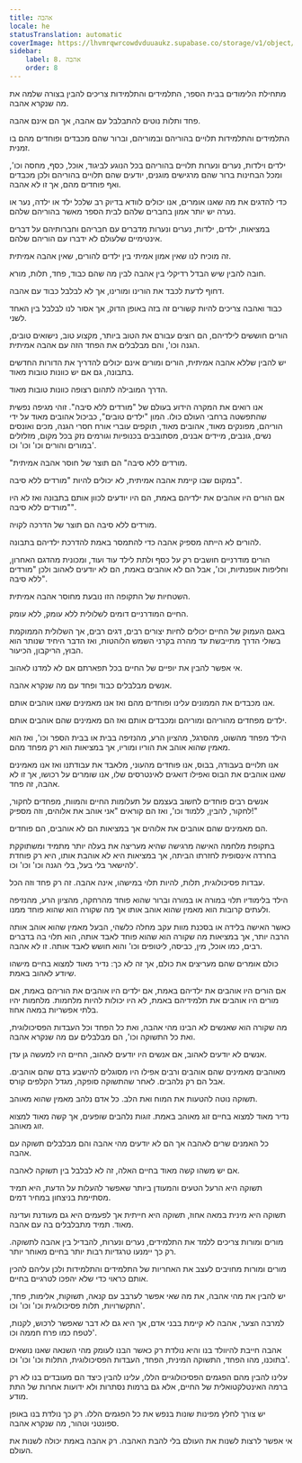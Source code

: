 ```yaml
---
title: אהבה
locale: he
statusTranslation: automatic
coverImage: https://lhvmrqwrcowdvduuaukz.supabase.co/storage/v1/object/public/strapi-uploads/small_cover-educacion-fundamental.webp-2d51a7828a2b1309555be27f7e2a61a0.webp
sidebar:
    label: 8. אהבה
    order: 8
---
```

מתחילת הלימודים בבית הספר, התלמידים והתלמידות צריכים להבין בצורה שלמה את מה שנקרא אהבה.

פחד ותלות נוטים להתבלבל עם אהבה, אך הם אינם אהבה.

התלמידים והתלמידות תלויים בהוריהם ובמוריהם, וברור שהם מכבדים ופוחדים מהם בו זמנית.

ילדים וילדות, נערים ונערות תלויים בהוריהם בכל הנוגע לביגוד, אוכל, כסף, מחסה וכו', ומכל הבחינות ברור שהם מרגישים מוגנים, יודעים שהם תלויים בהוריהם ולכן מכבדים ואף פוחדים מהם, אך זו לא אהבה.

כדי להדגים את מה שאנו אומרים, אנו יכולים לוודא בדיוק רב שלכל ילד או ילדה, נער או נערה יש יותר אמון בחברים שלהם לבית הספר מאשר בהוריהם שלהם.

במציאות, ילדים, ילדות, נערים ונערות מדברים עם חבריהם וחברותיהם על דברים אינטימיים שלעולם לא ידברו עם הוריהם שלהם.

זה מוכיח לנו שאין אמון אמיתי בין ילדים להורים, שאין אהבה אמיתית.

חובה להבין שיש הבדל רדיקלי בין אהבה לבין מה שהם כבוד, פחד, תלות, מורא.

דחוף לדעת לכבד את הורינו ומורינו, אך לא לבלבל כבוד עם אהבה.

כבוד ואהבה צריכים להיות קשורים זה בזה באופן הדוק, אך אסור לנו לבלבל בין האחד לשני.

הורים חוששים לילדיהם, הם רוצים עבורם את הטוב ביותר, מקצוע טוב, נישואים טובים, הגנה וכו', והם מבלבלים את הפחד הזה עם אהבה אמיתית.

יש להבין שללא אהבה אמיתית, הורים ומורים אינם יכולים להדריך את הדורות החדשים בתבונה, גם אם יש כוונות טובות מאוד.

הדרך המובילה לתהום רצופה כוונות טובות מאוד.

אנו רואים את המקרה הידוע בעולם של "מורדים ללא סיבה". זוהי מגיפה נפשית שהתפשטה ברחבי העולם כולו. המון "ילדים טובים", כביכול אהובים מאוד על ידי הוריהם, מפונקים מאוד, אהובים מאוד, תוקפים עוברי אורח חסרי הגנה, מכים ואונסים נשים, גונבים, מיידים אבנים, מסתובבים בכנופיות וגורמים נזק בכל מקום, מזלזלים במורים והורים וכו' וכו' וכו'.

"מורדים ללא סיבה" הם תוצר של חוסר אהבה אמיתית.

במקום שבו קיימת אהבה אמיתית, לא יכולים להיות "מורדים ללא סיבה".

אם הורים היו אוהבים את ילדיהם באמת, הם היו יודעים לכוון אותם בתבונה ואז לא היו "מורדים ללא סיבה".

מורדים ללא סיבה הם תוצר של הדרכה לקויה.

להורים לא הייתה מספיק אהבה כדי להתמסר באמת להדרכת ילדיהם בתבונה.

הורים מודרניים חושבים רק על כסף ולתת לילד עוד ועוד, ומכונית מהדגם האחרון, וחליפות אופנתיות, וכו', אבל הם לא אוהבים באמת, הם לא יודעים לאהוב ולכן "מורדים ללא סיבה".

השטחיות של התקופה הזו נובעת מחוסר אהבה אמיתית.

החיים המודרניים דומים לשלולית ללא עומק, ללא עומק.

באגם העמוק של החיים יכולים לחיות יצורים רבים, דגים רבים, אך השלולית הממוקמת בשולי הדרך מתייבשת עד מהרה בקרני השמש הלוהטות, ואז הדבר היחיד שנותר הוא הבוץ, הריקבון, הכיעור.

אי אפשר להבין את יופיים של החיים בכל תפארתם אם לא למדנו לאהוב.

אנשים מבלבלים כבוד ופחד עם מה שנקרא אהבה.

אנו מכבדים את הממונים עלינו ופוחדים מהם ואז אנו מאמינים שאנו אוהבים אותם.

ילדים מפחדים מהוריהם ומוריהם ומכבדים אותם ואז הם מאמינים שהם אוהבים אותם.

הילד מפחד מהשוט, מהסרגל, מהציון הרע, מהנזיפה בבית או בבית הספר וכו', ואז הוא מאמין שהוא אוהב את הוריו ומוריו, אך במציאות הוא רק מפחד מהם.

אנו תלויים בעבודה, בבוס, אנו פוחדים מהעוני, מלאבד את עבודתנו ואז אנו מאמינים שאנו אוהבים את הבוס ואפילו דואגים לאינטרסים שלו, אנו שומרים על רכושו, אך זו לא אהבה, זה פחד.

אנשים רבים פוחדים לחשוב בעצמם על תעלומות החיים והמוות, מפחדים לחקור, לחקור, להבין, ללמוד וכו', ואז הם קוראים "אני אוהב את אלוהים, וזה מספיק!"

הם מאמינים שהם אוהבים את אלוהים אך במציאות הם לא אוהבים, הם פוחדים.

בתקופת מלחמה האישה מרגישה שהיא מעריצה את בעלה יותר מתמיד ומשתוקקת בחרדה אינסופית לחזרתו הביתה, אך במציאות היא לא אוהבת אותו, היא רק פוחדת להישאר בלי בעל, בלי הגנה וכו' וכו' וכו'.

עבדות פסיכולוגית, תלות, להיות תלוי במישהו, אינה אהבה. זה רק פחד וזה הכל.

הילד בלימודיו תלוי במורה או במורה וברור שהוא פוחד מהרחקה, מהציון הרע, מהנזיפה ולעתים קרובות הוא מאמין שהוא אוהב אותו אך מה שקורה הוא שהוא פוחד ממנו.

כאשר האישה בלידה או בסכנת מוות עקב מחלה כלשהי, הבעל מאמין שהוא אוהב אותה הרבה יותר, אך במציאות מה שקורה הוא שהוא פוחד לאבד אותה, הוא תלוי בה בדברים רבים, כמו אוכל, מין, כביסה, ליטופים וכו' והוא חושש לאבד אותה. זו לא אהבה.

כולם אומרים שהם מעריצים את כולם, אך זה לא כך: נדיר מאוד למצוא בחיים מישהו שיודע לאהוב באמת.

אם הורים היו אוהבים את ילדיהם באמת, אם ילדים היו אוהבים את הוריהם באמת, אם מורים היו אוהבים את תלמידיהם באמת, לא היו יכולות להיות מלחמות. מלחמות יהיו בלתי אפשריות במאה אחוז.

מה שקורה הוא שאנשים לא הבינו מהי אהבה, ואת כל הפחד וכל העבדות הפסיכולוגית, ואת כל התשוקה וכו', הם מבלבלים עם מה שנקרא אהבה.

אנשים לא יודעים לאהוב, אם אנשים היו יודעים לאהוב, החיים היו למעשה גן עדן.

מאוהבים מאמינים שהם אוהבים ורבים אפילו היו מסוגלים להישבע בדם שהם אוהבים. אבל הם רק נלהבים. לאחר שהתשוקה סופקה, מגדל הקלפים קורס.

תשוקה נוטה להטעות את המוח ואת הלב. כל אדם נלהב מאמין שהוא מאוהב.

נדיר מאוד למצוא בחיים זוג מאוהב באמת. זוגות נלהבים שופעים, אך קשה מאוד למצוא זוג מאוהב.

כל האמנים שרים לאהבה אך הם לא יודעים מהי אהבה והם מבלבלים תשוקה עם אהבה.

אם יש משהו קשה מאוד בחיים האלה, זה לא לבלבל בין תשוקה לאהבה.

תשוקה היא הרעל הטעים והמעודן ביותר שאפשר להעלות על הדעת, היא תמיד מסתיימת בניצחון במחיר דמים.

תשוקה היא מינית במאה אחוז, תשוקה היא חייתית אך לפעמים היא גם מעודנת ועדינה מאוד. תמיד מתבלבלים בה עם אהבה.

מורים ומורות צריכים ללמד את התלמידים, נערים ונערות, להבדיל בין אהבה לתשוקה. רק כך יימנעו טרגדיות רבות יותר בחיים מאוחר יותר.

מורים ומורות מחויבים לעצב את האחריות של התלמידים והתלמידות ולכן עליהם להכין אותם כראוי כדי שלא יהפכו לטרגיים בחיים.

יש להבין את מהי אהבה, את מה שאי אפשר לערבב עם קנאה, תשוקות, אלימות, פחד, התקשרויות, תלות פסיכולוגית וכו' וכו' וכו'.

למרבה הצער, אהבה לא קיימת בבני אדם, אך היא גם לא דבר שאפשר לרכוש, לקנות, לטפח כמו פרח חממה וכו'.

אהבה חייבת להיוולד בנו והיא נולדת רק כאשר הבנו לעומק מהי השנאה שאנו נושאים בתוכנו, מהו הפחד, התשוקה המינית, הפחד, העבדות הפסיכולוגית, התלות וכו' וכו' וכו'.

עלינו להבין מהם הפגמים הפסיכולוגיים הללו, עלינו להבין כיצד הם מעובדים בנו לא רק ברמה האינטלקטואלית של החיים, אלא גם ברמות נסתרות ולא ידועות אחרות של התת מודע.

יש צורך לחלץ מפינות שונות בנפש את כל הפגמים הללו. רק כך נולדת בנו באופן ספונטני וטהור, מה שנקרא אהבה.

אי אפשר לרצות לשנות את העולם בלי להבת האהבה. רק אהבה באמת יכולה לשנות את העולם.


